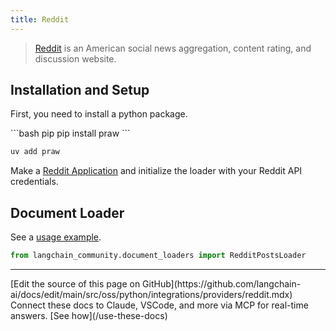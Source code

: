 ```yaml
---
title: Reddit
---
```


>[Reddit](https://www.reddit.com) is an American social news aggregation, content rating, and discussion website.

## Installation and Setup

First, you need to install a python package.

<CodeGroup>
```bash pip
pip install praw
```

```bash uv
uv add praw
```
</CodeGroup>

Make a [Reddit Application](https://www.reddit.com/prefs/apps/) and initialize the loader with your Reddit API credentials.

## Document Loader

See a [usage example](/oss/python/integrations/document_loaders/reddit).


```python
from langchain_community.document_loaders import RedditPostsLoader
```

---

<Callout icon="pen-to-square" iconType="regular">
    [Edit the source of this page on GitHub](https://github.com/langchain-ai/docs/edit/main/src/oss/python/integrations/providers/reddit.mdx)
</Callout>
<Tip icon="terminal" iconType="regular">
    Connect these docs to Claude, VSCode, and more via MCP for    real-time answers. [See how](/use-these-docs)
</Tip>
